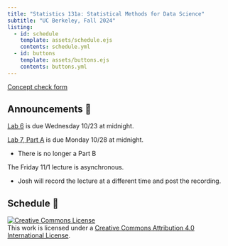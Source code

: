 ```yaml
---
title: "Statistics 131a: Statistical Methods for Data Science"
subtitle: "UC Berkeley, Fall 2024"
listing:
  - id: schedule
    template: assets/schedule.ejs
    contents: schedule.yml
  - id: buttons
    template: assets/buttons.ejs
    contents: buttons.yml
---
```


::: {#buttons}
:::

<!-- [All information on the course website is subject to change before August 28th, 2024.] -->

<!-- ::: {.callout-note title="Welcome to Week 2"} -->

<!-- Things are picking up now. -->

<!-- ::: -->

[Concept check form](https://docs.google.com/forms/d/e/1FAIpQLScnthLeOwlfNrkCJ69LWgWnmaA-qTNcbtxrHgMmWD4LCZVNug/viewform?usp=sf_link)\

## Announcements 📣

[Lab 6](assignments.html) is due Wednesday 10/23 at midnight.

[Lab 7, Part A](assignments.html) is due Monday 10/28 at midnight.

- There is no longer a Part B

The Friday 11/1 lecture is asynchronous.

- Josh will record the lecture at a different time and post the recording.

## Schedule 📅

<!-- For a style similar to that of [Stat 20](https://stat20.berkeley.edu/fall-2024), modify `index.qmd` to point to `assets/{schedule-alt.ejs,buttons-alt.ejs}` and to `{schedule-alt.yml,buttons-alt.yml}` and `_quarto.yml` to point to `assets/styles-alt.scss`. -->

::: {#schedule}
:::

<a rel="license" href="http://creativecommons.org/licenses/by/4.0/"><img src="https://i.creativecommons.org/l/by/4.0/88x31.png" alt="Creative Commons License" style="border-width:0"/></a><br />This work is licensed under a <a rel="license" href="http://creativecommons.org/licenses/by/4.0/">Creative Commons Attribution 4.0 International License</a>.
